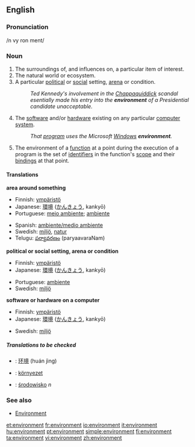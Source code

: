 ==English==

===Pronunciation===
/n vy ron ment/

===Noun===
{{en-noun}}

# The surroundings of, and influences on, a particular item of interest.
# The natural world or ecosystem.
#A particular [[political]] or [[social]] setting, [[arena]] or condition.
#:''Ted Kennedy's involvement in the [[Chappaquiddick]] scandal esentially made his entry into the '''environment''' of a Presidential candidate unacceptable.''
# {{cattag|computing}} The [[software]] and/or [[hardware]] existing on any particular [[computer]] [[system]].
#:''That [[program]] uses the Microsoft [[Windows]] '''environment'''.''
# {{complang}} The environment of a [[function]] at a point during the execution of a program is the set of [[identifiers]] in the function's [[scope]] and their [[bindings]] at that point.

====Translations====
'''area around something'''
{{top}}
*Finnish: [[ympäristö]]
*Japanese: [[環境]] ([[かんきょう]], kankyō)
*Portuguese: [[meio ambiente]]; [[ambiente]]
{{mid}}
*Spanish: [[ambiente/medio ambiente]]
*Swedish: [[miljö]], [[natur]]
*Telugu: [[పర్యావరణం]] (paryaavaraNam)
{{bottom}}

'''political or social setting, arena or condition'''
{{top}}
*Finnish: [[ympäristö]]
*Japanese: [[環境]] ([[かんきょう]], kankyō)
{{mid}}
*Portuguese: [[ambiente]]
*Swedish: [[miljö]]
{{bottom}}

'''software or hardware on a computer'''
{{top}}
*Finnish: [[ympäristö]]
*Japanese: [[環境]] ([[かんきょう]], kankyō)
{{mid}}
*Swedish: [[miljö]]
{{bottom}}

=====Translations to be checked===== 
<!--Remove this section once all of the translations below have been moved into the tables above.--> 
{{checktrans}}
*{{ttbc|Chinese}}: [[环境]] (huán jìng)
*{{ttbc|Hungarian}}: [[környezet]]
*{{ttbc|Polish}}: [[środowisko]] ''n''

===See also===
*[[Environment]]

[[et:environment]]
[[fr:environment]]
[[io:environment]]
[[it:environment]]
[[hu:environment]]
[[pt:environment]]
[[simple:environment]]
[[fi:environment]]
[[ta:environment]]
[[vi:environment]]
[[zh:environment]]